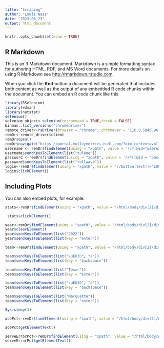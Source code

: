 ```yaml
---
title: "Scraping"
author: "Louis Nass"
date: "2023-06-23"
output: html_document
---
```


```r
knitr::opts_chunk$set(echo = TRUE)
```

## R Markdown

This is an R Markdown document. Markdown is a simple formatting syntax for authoring HTML, PDF, and MS Word documents. For more details on using R Markdown see <http://rmarkdown.rstudio.com>.

When you click the **Knit** button a document will be generated that includes both content as well as the output of any embedded R code chunks within the document. You can embed an R code chunk like this:

```r
library(RSelenium)
library(wdman)
library(netstat)
selenium()
selenium_object<-selenium(retcommand = TRUE,check = FALSE)
binman::list_versions("chromedriver")
remote_driver<-rsDriver(browser = "chrome", chromever = "116.0.5845.96", verbose = F, port = free_port())
remDr<-remote_driver$client
remDr$open()
remDr$navigate("https://portal.volleymetrics.hudl.com/?utm_content=volleymetrics_primary&utm_source=www.hudl.com&utm_medium=login_dropdown&utm_campaign=platform_logins#/auth/login")
username <- remDr$findElement(using = "xpath", value = '//*[@id="username"]')
username$sendKeysToElement(list("tulane"))
password <-remDr$findElement(using = "xpath", value = '//*[(@id = "password")]')
password$sendKeysToElement(list("rollwave"))
login<-remDr$findElement(using = "xpath", value = "//button[text()='LOGIN']")
login$clickElement()

```

## Including Plots

You can also embed plots, for example:

```r
stats<-remDr$findElement(using = "xpath", value = "/html/body/div[2]/div[2]/div/div/div/div[3]/div[1]/left-menu/div/div[1]/left-menu-button[5]/a/div/div[2]/span[text()='Stats']")
```


```r
 stats$clickElement()
```

```r
year<-remDr$findElement(using = "xpath", value = "/html/body/div[2]/div[2]/div/div/div/div[3]/div[2]/div[1]/div/div[1]/vm-input-box[3]/div/div/input")
year$clearElement()
year$sendKeysToElement(list("2022"))
year$sendKeysToElement(list(key = "enter"))
```

```r
team<-remDr$findElement(using = "xpath", value = "/html/body/div[2]/div[2]/div/div/div/div[3]/div[2]/div[1]/div/div[1]/vm-input-box[2]/div/div/input")

team$sendKeysToElement(list("\uE03D", "a"))
team$sendKeysToElement(list(key = "backspace"))

team$sendKeysToElement(list("Texas"))
team$sendKeysToElement(list(key = "enter"))

team$sendKeysToElement(list("\uE03D", "a"))
team$sendKeysToElement(list(key = "backspace"))

team$sendKeysToElement(list("Marquette"))
team$sendKeysToElement(list(key = "enter"))

Sys.sleep(3)

acePct<-remDr$findElement(using = "xpath", value = "/html/body/div[2]/div[2]/div/div/div/div[3]/div[2]/div[1]/div/stats-table/div/div[1]/div[2]/div[2]/div[3]/div[13]/span")

acePct$getElementText()

serveErrorPct<-remDr$findElement(using = "xpath", value = "/html/body/div[2]/div[2]/div/div/div/div[3]/div[2]/div[1]/div/stats-table/div/div[1]/div[2]/div[2]/div[3]/div[15]/span")
serveErrorPct$getElementText()


```
